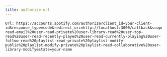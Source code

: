 ```yaml
---
title: authorize url
---
```


```
Url: https://accounts.spotify.com/authorize?client_id=your-client-id&response_type=code&redirect_uri=http://localhost:3000/callback&scope=user-read-email%20user-read-private%20user-library-read%20user-top-read%20user-read-recently-played%20user-read-currently-playing%20user-follow-read%20playlist-read-private%20playlist-modify-public%20playlist-modify-private%20playlist-read-collaborative%20user-library-modify&state=your-name
```